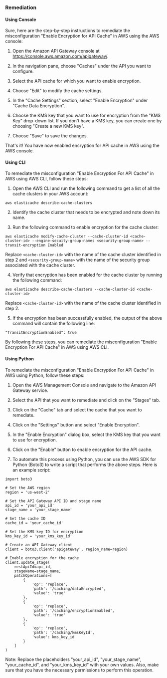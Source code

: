 ### Remediation

#### Using Console

Sure, here are the step-by-step instructions to remediate the misconfiguration "Enable Encryption for API Cache" in AWS using the AWS console:

1. Open the Amazon API Gateway console at https://console.aws.amazon.com/apigateway/.

2. In the navigation pane, choose "Caches" under the API you want to configure.

3. Select the API cache for which you want to enable encryption.

4. Choose "Edit" to modify the cache settings.

5. In the "Cache Settings" section, select "Enable Encryption" under "Cache Data Encryption".

6. Choose the KMS key that you want to use for encryption from the "KMS Key" drop-down list. If you don't have a KMS key, you can create one by choosing "Create a new KMS key".

7. Choose "Save" to save the changes.

That's it! You have now enabled encryption for API cache in AWS using the AWS console.

#### Using CLI

To remediate the misconfiguration "Enable Encryption For API Cache" in AWS using AWS CLI, follow these steps:

1. Open the AWS CLI and run the following command to get a list of all the cache clusters in your AWS account:
```
aws elasticache describe-cache-clusters
```

2. Identify the cache cluster that needs to be encrypted and note down its name.

3. Run the following command to enable encryption for the cache cluster:
```
aws elasticache modify-cache-cluster --cache-cluster-id <cache-cluster-id> --engine-secuity-group-names <security-group-name> --transit-encryption Enabled
```
Replace `<cache-cluster-id>` with the name of the cache cluster identified in step 2 and `<security-group-name>` with the name of the security group associated with the cache cluster.

4. Verify that encryption has been enabled for the cache cluster by running the following command:
```
aws elasticache describe-cache-clusters --cache-cluster-id <cache-cluster-id>
```
Replace `<cache-cluster-id>` with the name of the cache cluster identified in step 2.

5. If the encryption has been successfully enabled, the output of the above command will contain the following line:
```
"TransitEncryptionEnabled": true
```

By following these steps, you can remediate the misconfiguration "Enable Encryption For API Cache" in AWS using AWS CLI.

#### Using Python

To remediate the misconfiguration "Enable Encryption For API Cache" in AWS using Python, follow these steps:

1. Open the AWS Management Console and navigate to the Amazon API Gateway service.

2. Select the API that you want to remediate and click on the "Stages" tab.

3. Click on the "Cache" tab and select the cache that you want to remediate.

4. Click on the "Settings" button and select "Enable Encryption".

5. In the "Enable Encryption" dialog box, select the KMS key that you want to use for encryption.

6. Click on the "Enable" button to enable encryption for the API cache.

7. To automate this process using Python, you can use the AWS SDK for Python (Boto3) to write a script that performs the above steps. Here is an example script:

```
import boto3

# Set the AWS region
region = 'us-west-2'

# Set the API Gateway API ID and stage name
api_id = 'your_api_id'
stage_name = 'your_stage_name'

# Set the cache ID
cache_id = 'your_cache_id'

# Set the KMS key ID for encryption
kms_key_id = 'your_kms_key_id'

# Create an API Gateway client
client = boto3.client('apigateway', region_name=region)

# Enable encryption for the cache
client.update_stage(
    restApiId=api_id,
    stageName=stage_name,
    patchOperations=[
        {
            'op': 'replace',
            'path': '/caching/dataEncrypted',
            'value': 'true'
        },
        {
            'op': 'replace',
            'path': '/caching/encryptionEnabled',
            'value': 'true'
        },
        {
            'op': 'replace',
            'path': '/caching/kmsKeyId',
            'value': kms_key_id
        }
    ]
)
```

Note: Replace the placeholders "your_api_id", "your_stage_name", "your_cache_id", and "your_kms_key_id" with your own values. Also, make sure that you have the necessary permissions to perform this operation.

